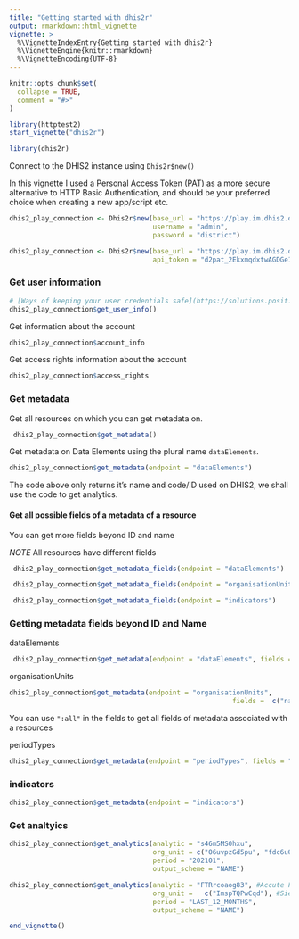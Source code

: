 ```yaml
---
title: "Getting started with dhis2r"
output: rmarkdown::html_vignette
vignette: >
  %\VignetteIndexEntry{Getting started with dhis2r}
  %\VignetteEngine{knitr::rmarkdown}
  %\VignetteEncoding{UTF-8}
---
```


```r

knitr::opts_chunk$set(
  collapse = TRUE,
  comment = "#>"
)

library(httptest2)
start_vignette("dhis2r")
```

```r
library(dhis2r)
```


Connect to the DHIS2 instance using `Dhis2r$new()`

In this vignette I used a Personal Access Token (PAT) as a more secure alternative to HTTP Basic Authentication, and should be your preferred choice when creating a new app/script etc. 

```r
dhis2_play_connection <- Dhis2r$new(base_url = "https://play.im.dhis2.org/dev",
                                    username = "admin",
                                    password = "district")
```



``` r
dhis2_play_connection <- Dhis2r$new(base_url = "https://play.im.dhis2.org/stable-2-40-5",
                                    api_token = "d2pat_2EkxmqdxtwAGDGe1hXzpWEixYdvHGRw71587176066")
```



### Get user information

```r
# [Ways of keeping your user credentials safe](https://solutions.posit.co/connections/db/best-practices/managing-credentials/)
dhis2_play_connection$get_user_info()
```

 Get information about the account 

```r
dhis2_play_connection$account_info
```

 Get access rights information about the account 
```r
dhis2_play_connection$access_rights
```


### Get metadata

 Get all resources on which you can get metadata on.

```r
 dhis2_play_connection$get_metadata()

```
 Get metadata on Data Elements using the plural name `dataElements`.

```r
dhis2_play_connection$get_metadata(endpoint = "dataElements")

```
The code above only returns it's name and code/ID used on DHIS2, we shall use the code to get analytics.

#### Get all possible fields of a metadata of a resource

You can get more fields beyond ID and name 

*NOTE* All resources have different fields 

```r
 dhis2_play_connection$get_metadata_fields(endpoint = "dataElements")

```


```r
 dhis2_play_connection$get_metadata_fields(endpoint = "organisationUnits")

```


```r
 dhis2_play_connection$get_metadata_fields(endpoint = "indicators")
```

### Getting metadata fields beyond ID and Name

dataElements

```r
 dhis2_play_connection$get_metadata(endpoint = "dataElements", fields = c("name","id","aggregationType"))

```

organisationUnits

```r
dhis2_play_connection$get_metadata(endpoint = "organisationUnits",
                                                        fields =  c("name","id", "level"))

```

You can use `":all"` in the fields to get all fields of metadata associated with a resources

periodTypes

```r
dhis2_play_connection$get_metadata(endpoint = "periodTypes", fields = ":all")
```

### indicators

```r
dhis2_play_connection$get_metadata(endpoint = "indicators")
```

### Get analtyics

```r
dhis2_play_connection$get_analytics(analytic = "s46m5MS0hxu",
                                    org_unit = c("O6uvpzGd5pu", "fdc6uOvgoji"),
                                    period = "202101",
                                    output_scheme = "NAME")

```

```r
dhis2_play_connection$get_analytics(analytic = "FTRrcoaog83", #Accute Flaccid Paralysis (Deaths < 5 yrs)
                                    org_unit =   c("ImspTQPwCqd"), #Sierra Leone (National level)
                                    period = "LAST_12_MONTHS",
                                    output_scheme = "NAME")

```

```r
end_vignette()
```

